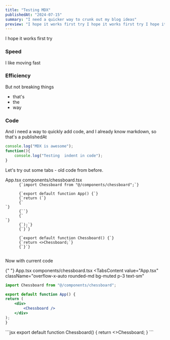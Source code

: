 ```yaml
---
title: "Testing MDX"
publishedAt: "2024-07-15"
summary: "I need a quicker way to crunk out my blog ideas"
preview: "I hope it works first try I hope it works first try I hope it works first try"
---
```


I hope it works first try

### Speed

I like moving fast

### Efficiency

But not breaking things

- that's
- the
- way

### Code

And i need a way to quickly add code, and I already know markdown, so that's a publishedAt

```js
console.log("MDX is awesome");
function(){
    console.log("Testing  indent in code");
}
```

Let's try out some tabs - old code from before.

<Tabs defaultValue="App.tsx" key={1}>
  <TabsList>
    <TabsTrigger value="App.tsx">App.tsx</TabsTrigger>
    <TabsTrigger value="chessboard.tsx">components/chessboard.tsx</TabsTrigger>
  </TabsList>
  <TabsContent
    value="App.tsx"
    className="overflow-x-auto rounded-md bg-muted p-3 text-sm"
  >
    <code>
      <CodeLine>{`import Chessboard from "@/components/chessboard";`}</CodeLine>
      <CodeLine />
      <CodeLine>{`export default function App() {`}</CodeLine>
      <CodeLine inset={1}>{`return (`}</CodeLine>
      <CodeLine inset={2}>{`<div>`}</CodeLine>
      <CodeLine inset={3}>{`<Chessboard />`}</CodeLine>
      <CodeLine inset={2}>{`</div>`}</CodeLine>
      <CodeLine inset={1}>{`);`}</CodeLine>
      <CodeLine>{`}`}</CodeLine>
    </code>
  </TabsContent>
  <TabsContent
    value="chessboard.tsx"
    className="overflow-x-auto rounded-md bg-muted p-3 text-sm"
  >
    <code>
      <CodeLine>{`export default function Chessboard() {`}</CodeLine>
      <CodeLine inset={1}>{`return <>Chessboard</>;`}</CodeLine>
      <CodeLine>{`}`}</CodeLine>
    </code>
  </TabsContent>
</Tabs>

Now with current code

{" "}
<Tabs defaultValue="App.tsx" key={1}>
  <TabsList>
    <TabsTrigger value="App.tsx">App.tsx</TabsTrigger>
    <TabsTrigger value="chessboard.tsx">components/chessboard.tsx</TabsTrigger>
  </TabsList>
  <TabsContent
    value="App.tsx"
    className="overflow-x-auto rounded-md bg-muted p-3 text-sm"
  >
```jsx
import Chessboard from "@/components/chessboard";

export default function App() {
return (
    <div>
        <Chessboard />
    </div>
);
}
```
  </TabsContent>
  <TabsContent
    value="chessboard.tsx"
    className="overflow-x-auto rounded-md bg-muted p-3 text-sm"
  >
```jsx
export default function Chessboard() {
  return <>Chessboard</>;
} 
```
  </TabsContent>
</Tabs>
